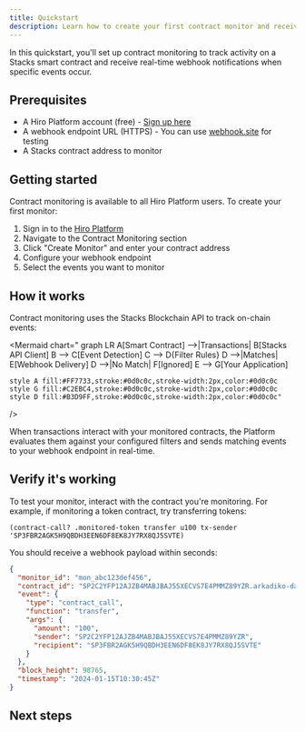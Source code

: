 ```yaml
---
title: Quickstart
description: Learn how to create your first contract monitor and receive webhook notifications.
---
```



In this quickstart, you'll set up contract monitoring to track activity on a Stacks smart contract and receive real-time webhook notifications when specific events occur.

## Prerequisites

- A Hiro Platform account (free) - [Sign up here](https://platform.hiro.so)
- A webhook endpoint URL (HTTPS) - You can use [webhook.site](https://webhook.site) for testing
- A Stacks contract address to monitor

## Getting started

Contract monitoring is available to all Hiro Platform users. To create your first monitor:

1. Sign in to the [Hiro Platform](https://platform.hiro.so)
2. Navigate to the Contract Monitoring section
3. Click "Create Monitor" and enter your contract address
4. Configure your webhook endpoint
5. Select the events you want to monitor

## How it works

Contract monitoring uses the Stacks Blockchain API to track on-chain events:

<Mermaid
  chart="
graph LR
    A[Smart Contract] -->|Transactions| B[Stacks API Client]
    B --> C[Event Detection]
    C --> D{Filter Rules}
    D -->|Matches| E[Webhook Delivery]
    D -->|No Match| F[Ignored]
    E --> G[Your Application]
    
    style A fill:#FF7733,stroke:#0d0c0c,stroke-width:2px,color:#0d0c0c
    style G fill:#C2EBC4,stroke:#0d0c0c,stroke-width:2px,color:#0d0c0c
    style D fill:#B3D9FF,stroke:#0d0c0c,stroke-width:2px,color:#0d0c0c"
/>

When transactions interact with your monitored contracts, the Platform evaluates them against your configured filters and sends matching events to your webhook endpoint in real-time.

## Verify it's working

To test your monitor, interact with the contract you're monitoring. For example, if monitoring a token contract, try transferring tokens:

```clarity
(contract-call? .monitored-token transfer u100 tx-sender 'SP3FBR2AGK5H9QBDH3EEN6DF8EK8JY7RX8QJ5SVTE)
```

You should receive a webhook payload within seconds:

```json
{
  "monitor_id": "mon_abc123def456",
  "contract_id": "SP2C2YFP12AJZB4MABJBAJ55XECVS7E4PMMZ89YZR.arkadiko-dao",
  "event": {
    "type": "contract_call",
    "function": "transfer",
    "args": {
      "amount": "100",
      "sender": "SP2C2YFP12AJZB4MABJBAJ55XECVS7E4PMMZ89YZR",
      "recipient": "SP3FBR2AGK5H9QBDH3EEN6DF8EK8JY7RX8QJ5SVTE"
    }
  },
  "block_height": 98765,
  "timestamp": "2024-01-15T10:30:45Z"
}
```

## Next steps

<Cards>
  <NextCard
    href="/tools/contract-monitoring/event-processing/webhook-payloads"
    title="Understanding webhooks"
    description="Learn how to understand webhook payloads."
  />
  <NextCard
    href="/tools/contract-monitoring/event-processing/event-filters"
    title="Advanced filtering"
    description="Learn how to filter events."
  />
</Cards>
